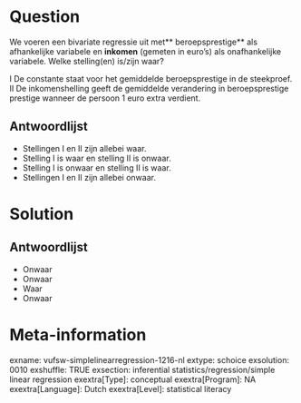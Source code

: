 Question
========
We voeren een bivariate regressie uit met** beroepsprestige** als afhankelijke variabele en **inkomen** (gemeten in euro's) als onafhankelijke variabele. Welke stelling(en) is/zijn waar?  
   
I De constante staat voor het gemiddelde beroepsprestige in de steekproef.  
II De inkomenshelling geeft de gemiddelde verandering in beroepsprestige prestige wanneer de persoon 1 euro extra verdient.

Antwoordlijst
----------
* Stellingen I en II zijn allebei waar.
* Stelling I is waar en stelling II is onwaar.
* Stelling I is onwaar en stelling II is waar.
* Stellingen I en II zijn allebei onwaar.  

Solution
========

Antwoordlijst
----------
* Onwaar
* Onwaar
* Waar
* Onwaar

Meta-information
================
exname: vufsw-simplelinearregression-1216-nl
extype: schoice
exsolution: 0010
exshuffle: TRUE
exsection: inferential statistics/regression/simple linear regression
exextra[Type]: conceptual
exextra[Program]: NA
exextra[Language]: Dutch
exextra[Level]: statistical literacy

